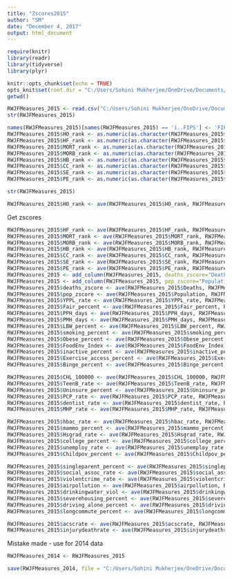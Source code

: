 ```yaml
---
title: "Zscores2015"
author: "SM"
date: "December 4, 2017"
output: html_document
---
```


```r
require(knitr)
library(readr)
library(tidyverse)
library(plyr)
```

```r
knitr::opts_chunk$set(echo = TRUE)
opts_knit$set(root.dir = "C:/Users/Sohini Mukherjee/OneDrive/Documents/Harvard University/Academic/Fall 2017/BST 260 - Data Science I/Homework/ds-proj_pull")
getwd()
```

```r
RWJFMeasures_2015 <- read.csv("C:/Users/Sohini Mukherjee/OneDrive/Documents/Harvard University/Academic/Fall 2017/BST 260 - Data Science I/Final Project/RWJF/zscores/IV_2014_healthrank.csv")
str(RWJFMeasures_2015)
```

```r
names(RWJFMeasures_2015)[names(RWJFMeasures_2015) == 'ï..FIPS'] <- 'FIPS'
RWJFMeasures_2015$HO_rank <- as.numeric(as.character(RWJFMeasures_2015$HO_rank))
RWJFMeasures_2015$HF_rank <- as.numeric(as.character(RWJFMeasures_2015$HF_rank))
RWJFMeasures_2015$MORT_rank <- as.numeric(as.character(RWJFMeasures_2015$MORT_rank))
RWJFMeasures_2015$MORB_rank <- as.numeric(as.character(RWJFMeasures_2015$MORB_rank))
RWJFMeasures_2015$HB_rank <- as.numeric(as.character(RWJFMeasures_2015$HB_rank))
RWJFMeasures_2015$CC_rank <- as.numeric(as.character(RWJFMeasures_2015$CC_rank))
RWJFMeasures_2015$SE_rank <- as.numeric(as.character(RWJFMeasures_2015$SE_rank))
RWJFMeasures_2015$PE_rank <- as.numeric(as.character(RWJFMeasures_2015$PE_rank))
```


```r
str(RWJFMeasures_2015)
```

```r
RWJFMeasures_2015$HO_rank <- ave(RWJFMeasures_2015$HO_rank, RWJFMeasures_2015$State, FUN=scale)

```

Get zscores
```r
RWJFMeasures_2015$HF_rank <- ave(RWJFMeasures_2015$HF_rank, RWJFMeasures_2015$State, FUN=scale)
RWJFMeasures_2015$MORT_rank <- ave(RWJFMeasures_2015$MORT_rank, RWJFMeasures_2015$State, FUN=scale)
RWJFMeasures_2015$MORB_rank <- ave(RWJFMeasures_2015$MORB_rank, RWJFMeasures_2015$State, FUN=scale)
RWJFMeasures_2015$HB_rank <- ave(RWJFMeasures_2015$HB_rank, RWJFMeasures_2015$State, FUN=scale)
RWJFMeasures_2015$CC_rank <- ave(RWJFMeasures_2015$CC_rank, RWJFMeasures_2015$State, FUN=scale)
RWJFMeasures_2015$SE_rank <- ave(RWJFMeasures_2015$SE_rank, RWJFMeasures_2015$State, FUN=scale)
RWJFMeasures_2015$PE_rank <- ave(RWJFMeasures_2015$PE_rank, RWJFMeasures_2015$State, FUN=scale)
RWJFMeasures_2015 <- add_column(RWJFMeasures_2015, deaths_zscore="Deaths", .after = "Deaths")
RWJFMeasures_2015 <- add_column(RWJFMeasures_2015, pop_zscore="Population", .after = "Population")
RWJFMeasures_2015$deaths_zscore <- ave(RWJFMeasures_2015$Deaths, RWJFMeasures_2015$State, FUN=scale)
RWJFMeasures_2015$pop_zscore <- ave(RWJFMeasures_2015$Population, RWJFMeasures_2015$State, FUN=scale)
RWJFMeasures_2015$YPPL_rate <- ave(RWJFMeasures_2015$YPPL_rate, RWJFMeasures_2015$State, FUN=scale)
RWJFMeasures_2015$Fair_percent <- ave(RWJFMeasures_2015$Fair_percent, RWJFMeasures_2015$State, FUN=scale)
RWJFMeasures_2015$PPH_days <- ave(RWJFMeasures_2015$PPH_days, RWJFMeasures_2015$State, FUN=scale)
RWJFMeasures_2015$PMH_days <- ave(RWJFMeasures_2015$PMH_days, RWJFMeasures_2015$State, FUN=scale)
RWJFMeasures_2015$LBW_percent <- ave(RWJFMeasures_2015$LBW_percent, RWJFMeasures_2015$State, FUN=scale)
RWJFMeasures_2015$smoking_percent <- ave(RWJFMeasures_2015$smoking_percent, RWJFMeasures_2015$State, FUN=scale)
RWJFMeasures_2015$Obese_percent <- ave(RWJFMeasures_2015$Obese_percent, RWJFMeasures_2015$State, FUN=scale)
RWJFMeasures_2015$FoodEnv_Index <- ave(RWJFMeasures_2015$FoodEnv_Index, RWJFMeasures_2015$State, FUN=scale)
RWJFMeasures_2015$inactive_percent <- ave(RWJFMeasures_2015$inactive_percent, RWJFMeasures_2015$State, FUN=scale)
RWJFMeasures_2015$Exercise_access_percent <- ave(RWJFMeasures_2015$Exercise_access_percent, RWJFMeasures_2015$State, FUN=scale)
RWJFMeasures_2015$Binge_percent <- ave(RWJFMeasures_2015$Binge_percent, RWJFMeasures_2015$State, FUN=scale)
```

```r
RWJFMeasures_2015$CHL_100000 <- ave(RWJFMeasures_2015$CHL_100000, RWJFMeasures_2015$State, FUN=scale)
RWJFMeasures_2015$TeenB_rate <- ave(RWJFMeasures_2015$TeenB_rate, RWJFMeasures_2015$State, FUN=scale)
RWJFMeasures_2015$Uninsure_percent <- ave(RWJFMeasures_2015$Uninsure_percent, RWJFMeasures_2015$State, FUN=scale)
RWJFMeasures_2015$PCP_rate <- ave(RWJFMeasures_2015$PCP_rate, RWJFMeasures_2015$State, FUN=scale)
RWJFMeasures_2015$dentist_rate <- ave(RWJFMeasures_2015$dentist_rate, RWJFMeasures_2015$State, FUN=scale)
RWJFMeasures_2015$MHP_rate <- ave(RWJFMeasures_2015$MHP_rate, RWJFMeasures_2015$State, FUN=scale)

RWJFMeasures_2015$hbac_rate <- ave(RWJFMeasures_2015$hbac_rate, RWJFMeasures_2015$State, FUN=scale)
RWJFMeasures_2015$mammo_percent <- ave(RWJFMeasures_2015$mammo_percent, RWJFMeasures_2015$State, FUN=scale)
RWJFMeasures_2015$Hsgrad_rate <- ave(RWJFMeasures_2015$Hsgrad_rate, RWJFMeasures_2015$State, FUN=scale)
RWJFMeasures_2015$college_percent <- ave(RWJFMeasures_2015$college_percent, RWJFMeasures_2015$State, FUN=scale)
RWJFMeasures_2015$unemploy_rate <- ave(RWJFMeasures_2015$unemploy_rate, RWJFMeasures_2015$State, FUN=scale)
RWJFMeasures_2015$Childpov_percent <- ave(RWJFMeasures_2015$Childpov_percent, RWJFMeasures_2015$State, FUN=scale)

RWJFMeasures_2015$singleparent_percent <- ave(RWJFMeasures_2015$singleparent_percent, RWJFMeasures_2015$State, FUN=scale)
RWJFMeasures_2015$social_assoc_rate <- ave(RWJFMeasures_2015$social_assoc_rate, RWJFMeasures_2015$State, FUN=scale)
RWJFMeasures_2015$violentcrime_rate <- ave(RWJFMeasures_2015$violentcrime_rate, RWJFMeasures_2015$State, FUN=scale)
RWJFMeasures_2015$airpollution <- ave(RWJFMeasures_2015$airpollution, RWJFMeasures_2015$State, FUN=scale)
RWJFMeasures_2015$drinkingwater_viol <- ave(RWJFMeasures_2015$drinkingwater_viol, RWJFMeasures_2015$State, FUN=scale)
RWJFMeasures_2015$severehousing_percent <- ave(RWJFMeasures_2015$severehousing_percent, RWJFMeasures_2015$State, FUN=scale)
RWJFMeasures_2015$driving_alone_percent <- ave(RWJFMeasures_2015$driving_alone_percent, RWJFMeasures_2015$State, FUN=scale)
RWJFMeasures_2015$longcommute_percent <- ave(RWJFMeasures_2015$longcommute_percent, RWJFMeasures_2015$State, FUN=scale)
```


```r
RWJFMeasures_2015$acscrate <- ave(RWJFMeasures_2015$acscrate, RWJFMeasures_2015$State, FUN=scale)
RWJFMeasures_2015$injurydeathrate <- ave(RWJFMeasures_2015$injurydeathrate, RWJFMeasures_2015$State, FUN=scale)
```


Mistake made - use for 2014 data
```r
RWJFMeasures_2014 <- RWJFMeasures_2015
```




```r
save(RWJFMeasures_2014, file = "C:/Users/Sohini Mukherjee/OneDrive/Documents/Harvard University/Academic/Fall 2017/BST 260 - Data Science I/Homework/ds-proj_pull/Measures_2014_Z-scores.Rda")
```




